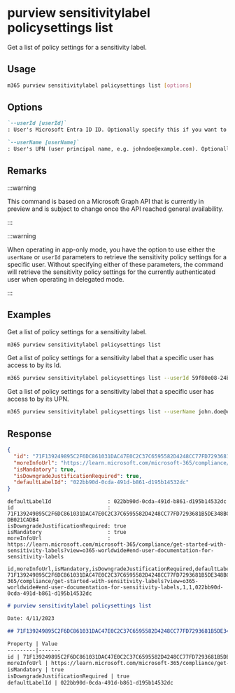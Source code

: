 
# purview sensitivitylabel policysettings list

Get a list of policy settings for a sensitivity label.

## Usage

```sh
m365 purview sensitivitylabel policysettings list [options]
```

## Options

```md definition-list
`--userId [userId]`
: User's Microsoft Entra ID ID. Optionally specify this if you want to get a list of policy settings for a sensitivity label that the user has access to. Specify either `userId` or `userName` but not both.

`--userName [userName]`
: User's UPN (user principal name, e.g. johndoe@example.com). Optionally specify this if you want to get a list of policy settings for a sensitivity label that the user has access to. Specify either `userId` or `userName` but not both.
```

<Global />

## Remarks

:::warning

This command is based on a Microsoft Graph API that is currently in preview and is subject to change once the API reached general availability.

:::

:::warning

When operating in app-only mode, you have the option to use either the `userName` or `userId` parameters to retrieve the sensitivity policy settings for a specific user. Without specifying either of these parameters, the command will retrieve the sensitivity policy settings for the currently authenticated user when operating in delegated mode.

:::

## Examples

Get a list of policy settings for a sensitivity label.

```sh
m365 purview sensitivitylabel policysettings list
```

Get a list of policy settings for a sensitivity label that a specific user has access to by its Id.

```sh
m365 purview sensitivitylabel policysettings list --userId 59f80e08-24b1-41f8-8586-16765fd830d3
```

Get a list of policy settings for a sensitivity label that a specific user has access to by its UPN.

```sh
m365 purview sensitivitylabel policysettings list --userName john.doe@contoso.com
```

## Response

<Tabs>
  <TabItem value="JSON">

  ```json
  {
    "id": "71F139249895C2F6DC861031DAC47E0C2C37C6595582D4248CC77FD7293681B5DE348BC71AEB44068CB397DB021CADB4",
    "moreInfoUrl": "https://learn.microsoft.com/microsoft-365/compliance/get-started-with-sensitivity-labels?view=o365-worldwide#end-user-documentation-for-sensitivity-labels",
    "isMandatory": true,
    "isDowngradeJustificationRequired": true,
    "defaultLabelId": "022bb90d-0cda-491d-b861-d195b14532dc"
  }
  ```

  </TabItem>
  <TabItem value="Text">

  ```text
  defaultLabelId                  : 022bb90d-0cda-491d-b861-d195b14532dc
  id                              : 71F139249895C2F6DC861031DAC47E0C2C37C6595582D4248CC77FD7293681B5DE348BC71AEB44068CB397
  DB021CADB4
  isDowngradeJustificationRequired: true
  isMandatory                     : true
  moreInfoUrl                     : https://learn.microsoft.com/microsoft-365/compliance/get-started-with-sensitivity-labels?view=o365-worldwide#end-user-documentation-for-sensitivity-labels
  ```

  </TabItem>
  <TabItem value="CSV">

  ```csv
  id,moreInfoUrl,isMandatory,isDowngradeJustificationRequired,defaultLabelId
  71F139249895C2F6DC861031DAC47E0C2C37C6595582D4248CC77FD7293681B5DE348BC71AEB44068CB397DB021CADB4,https://learn.microsoft.com/microsoft-365/compliance/get-started-with-sensitivity-labels?view=o365-worldwide#end-user-documentation-for-sensitivity-labels,1,1,022bb90d-0cda-491d-b861-d195b14532dc
  ```

  </TabItem>
  <TabItem value="Markdown">

  ```md
  # purview sensitivitylabel policysettings list

  Date: 4/11/2023

  ## 71F139249895C2F6DC861031DAC47E0C2C37C6595582D4248CC77FD7293681B5DE348BC71AEB44068CB397DB021CADB4

  Property | Value
  ---------|-------
  id | 71F139249895C2F6DC861031DAC47E0C2C37C6595582D4248CC77FD7293681B5DE348BC71AEB44068CB397DB021CADB4
  moreInfoUrl | https://learn.microsoft.com/microsoft-365/compliance/get-started-with-sensitivity-labels?view=o365-worldwide#end-user-documentation-for-sensitivity-labels
  isMandatory | true
  isDowngradeJustificationRequired | true
  defaultLabelId | 022bb90d-0cda-491d-b861-d195b14532dc
  ```

  </TabItem>
</Tabs>

